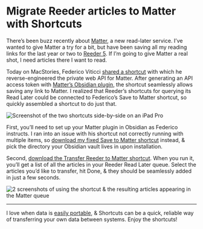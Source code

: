 # Migrate Reeder articles to Matter with Shortcuts

There’s been buzz recently about [Matter](https://hq.getmatter.app/), a new read-later service. I’ve wanted to give Matter a try for a bit, but have been saving all my reading links for the last year or two to [Reeder 5](https://apps.apple.com/us/app/reeder-5/id1529445840?uo=4). If I’m going to give Matter a real shot, I need articles there I want to read.

Today on MacStories, Federico Viticci [shared a shortcut](https://www.macstories.net/stories/macstories-starter-pack-reverse-engineering-the-matter-api-and-my-save-to-matter-shortcut/) with which he reverse-engineered the private web API for Matter. After generating an API access token with [Matter’s Obsidian plugin](https://github.com/getmatterapp/obsidian-matter), the shortcut seamlessly allows saving any link to Matter. I realized that Reeder’s shortcuts for querying its Read Later could be connected to Federico’s Save to Matter shortcut, so quickly assembled a shortcut to do just that.

![Screenshot of the two shortcuts side-by-side on an iPad Pro](https://cloud-c4yvml1hy-lachlanjc.vercel.app/2022-01-27_img_0360.png)

First, you’ll need to set up your Matter plugin in Obsidian as Federico instructs. I ran into an issue with his shortcut not correctly running with multiple items, so [download my fixed Save to Matter shortcut](https://www.icloud.com/shortcuts/b51b59661f6049f2a50ca3b831d238cd) instead, & pick the directory your Obsidian vault lives in upon installation.

Second, [download the Transfer Reeder to Matter shortcut](https://www.icloud.com/shortcuts/400f5646e4fa4458a7be942068dfc048). When you run it, you’ll get a list of all the articles in your Reeder Read Later queue. Select the articles you’d like to transfer, hit Done, & they should be seamlessly added in just a few seconds.

![2 screenshots of using the shortcut & the resulting articles appearing in the Matter queue](https://cloud-37vtvt8nj-lachlanjc.vercel.app/2022-01-27_img_6372.png)

***

I love when data is [easily portable](https://appstories.net/episodes/216), & Shortcuts can be a quick, reliable way of transferring your own data between systems. Enjoy the shortcuts!
